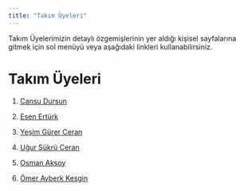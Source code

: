 ```yaml
---
title: "Takım Üyeleri"
---
```


Takım Üyelerimizin detaylı özgemişlerinin yer aldığı kişisel sayfalarına gitmek için sol menüyü veya aşağıdaki linkleri kullanabilirsiniz.

# Takım Üyeleri

1.  [Cansu Dursun](/takim/cansu.qmd)

2.  [Esen Ertürk](/takim/esen.qmd)

3.  [Yeşim Gürer Ceran](/takim/yesim.qmd)

4.  [Uğur Şükrü Ceran](/takim/ugur.qmd)

5.  [Osman Aksoy ](/takim/osman.qmd)

6.  [Ömer Ayberk Kesgin](/takim/ayberk.qmd)
